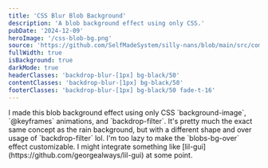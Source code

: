 ```yaml
---
title: 'CSS Blur Blob Background'
description: 'A blob background effect using only CSS.'
pubDate: '2024-12-09'
heroImage: '/css-blob-bg.png'
source: 'https://github.com/SelfMadeSystem/silly-nans/blob/main/src/components/BlurBlogBg.tsx'
fullWidth: true
isBackground: true
darkMode: true
headerClasses: 'backdrop-blur-[1px] bg-black/50'
contentClasses: 'backdrop-blur-[1px] bg-black/50'
footerClasses: 'backdrop-blur-[1px] bg-black/50 fade-t-16'
---
```



<div class="mx-auto w-fit max-w-lg rounded-xl bg-black/50 p-4 pl-8 text-white backdrop-blur-[1px]">
  I made this blob background effect using only CSS `background-image`,
  `@keyframes` animations, and `backdrop-filter`. It's pretty much the exact
  same concept as the rain background, but with a different shape and over usage
  of `backdrop-filter` lol. I'm too lazy to make the `blobs-bg-over` effect
  customizable. I might integrate something like
  [lil-gui](https://github.com/georgealways/lil-gui) at some point.
</div>

<div class="blobs-bg absolute inset-0 -z-10 bg-black"></div>
<div class="blobs-bg-over absolute inset-0 -z-10"></div>

<BlurBlogBg client:load />
